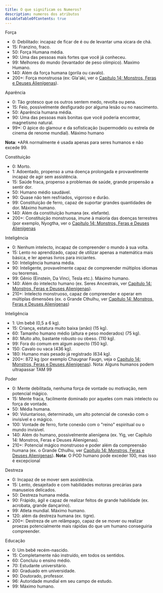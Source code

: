 ```yaml
---
title: O que significam os Numeros?
description: numeros dos atributos
disableTableOfContents: true
---
```



Força
- 0: Debilitado: incapaz de ficar de é ou de levantar uma xicara de chá.
- 15: Franzino, fraco.
- 50: Força Humana média.
- 90: Uma das pessoas mais fortes que você já conheceu.
- 99: Melhores do mundo (levantador de peso olímpico). Maximo Humano.
- 140: Além da força humana (gorila ou cavalo).
- 200+: Força monstruosa (ex: Gla'aki, ver o [Capítulo
14: Monstros, Feras e Deuses Alienígenas](/cap/14)).

Aparência 
- 0: Tão grotesco que os outros sentem medo, revolta ou pena.
- 15: Feio, possivelmente desfigurado por alguma lesão ou no nascimento.
- 50: Aparência humana média.
- 90: Uma das pessoas mais bonitas que você poderia encontrar, magnetismo natural.
- 99*: O ápice do glamour e da sofisticação (supermodelo ou
estrela de cinema de renome mundial). Máximo humano

**Nota**: *APA normalmente é usada apenas para seres
humanos e não excede 99.

Constituição 
- 0: Morto.
- 1: Adoentado, propenso a uma doença prolongada e provavelmente incapaz de agir sem assistência.
- 15: Saúde fraca, propenso a problemas de saúde, grande
propensão a sentir dor.
- 50: Humano médio saudável.
- 90: Quase não tem resfriados, vigoroso e durão.
- 99: Constituição de ferro, capaz de suportar grandes
quantidades de dor. Máximo humano.
- 140: Além da constituição humana (ex. elefante).
- 200+: Constituição monstruosa, imune à maioria das
doenças terrestres (por exemplo, Nyogtha, ver o [Capítulo
14: Monstros, Feras e Deuses Alienígenas](/cap/14)

Inteligência 
- 0: Nenhum intelecto, incapaz de compreender o mundo
à sua volta.
- 15: Lento no aprendizado, capaz de utilizar apenas a matemática mais básica, e ler apenas livros para iniciantes.
- 50: Inteligência humana média.
- 90: Inteligente, provavelmente capaz de compreender
múltiplos idiomas ou teoremas.
- 99: Gênio (Einstein, Da Vinci, Tesla etc.). Máximo humano.
- 140: Além do intelecto humano (ex. Seres Ancestrais, ver
[Capítulo
14: Monstros, Feras e Deuses Alienígenas](/cap/14)).
- 210+: Intelecto monstruoso, capaz de compreender e
operar em múltiplas dimensões (ex. o Grande Cthulhu, ver
[Capítulo
14: Monstros, Feras e Deuses Alienígenas](/cap/14))

Inteligência 
- 1: Um bebê (0,5 a 6 kg).
- 15: Criança, estatura muito baixa (anão) (15 kg).
- 60: Tamanho humano médio (altura e peso moderados)
(75 kg).
- 80: Muito alto, bastante robusto ou obeso. (110 kg).
- 99: Fora do comum em algum aspecto (150 kg).
- 150: Cavalo ou vaca (436 kg).
- 180: Humano mais pesado já registrado (634 kg).
- 200+: 872 kg (por exemplo Chaugnar Faugn, veja o [Capítulo 14: Monstros, Feras e Deuses Alienígenas](/caps/14)).
Nota: Alguns humanos podem ultrapassar TAM 99

Poder
- 0: Mente debilitada, nenhuma força de vontade ou motivação, nem potencial mágico.
- 15: Mente fraca, facilmente dominado por aqueles com
mais intelecto ou força de vontade.
- 50: Média humana.
- 90: Voluntarioso, determinado, um alto potencial de conexão com o invisível e o mágico.
- 100: Vontade de ferro, forte conexão com o "reino" espiritual ou o mundo invisível.
- 140: Além do humano, possivelmente alienígena (ex. Yig, ver
Capítulo 14: Monstros, Feras e Deuses Alienígenas).
- 210+: Potencial mágico monstruoso e poder além da compreensão humana (ex. o Grande Cthulhu, ver [Capítulo 14:
Monstros, Feras e Deuses Alienígenas](/caps/14)).
**Nota**: O POD humano pode exceder 100, mas isso é excepcional

Destreza
- 0: Incapaz de se mover sem assistência.
- 15: Lento, desajeitado e com habilidades motoras precárias
para manuseios delicados.
- 50: Destreza humana média.
- 90: Frápido, ágil e capaz de realizar feitos de grande habilidade
(ex. acrobata, grande dançarino).
- 99: Atleta mundial. Máximo humano.
- 120: além da destreza humana (ex. tigre).
- 200+: Destreza de um relâmpago, capaz de se mover ou realizar proezas potencialmente mais rápidas do que um humano
conseguiria compreender.

Educação
- 0: Um bebê recém-nascido.
- 15: Completamente não instruído, em todos os sentidos.
- 60: Concluiu o ensino médio.
- 70: Estudante universitário.
- 80: Graduado em universidade.
- 90: Doutorado, professor.
- 96: Autoridade mundial em seu campo de estudo.
- 99: Máximo humano. 
